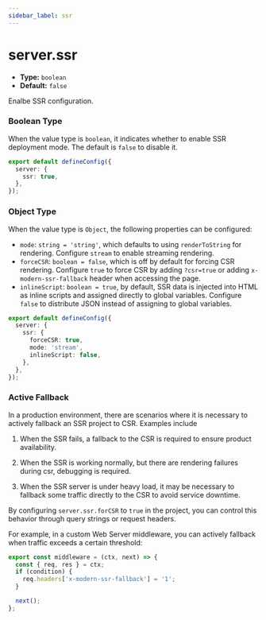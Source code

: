 ```yaml
---
sidebar_label: ssr
---
```


# server.ssr

- **Type:** `boolean`
- **Default:** `false`

Enalbe SSR configuration.

### Boolean Type

When the value type is `boolean`, it indicates whether to enable SSR deployment mode. The default is `false` to disable it.

```ts title="modern.config.ts"
export default defineConfig({
  server: {
    ssr: true,
  },
});
```

### Object Type

When the value type is `Object`, the following properties can be configured:

- `mode`: `string = 'string'`, which defaults to using `renderToString` for rendering. Configure `stream` to enable streaming rendering.
- `forceCSR`: `boolean = false`, which is off by default for forcing CSR rendering. Configure `true` to force CSR by adding `?csr=true` or adding `x-modern-ssr-fallback` header when accessing the page.
- `inlineScript`: `boolean = true`, by default, SSR data is injected into HTML as inline scripts and assigned directly to global variables. Configure `false` to distribute JSON instead of assigning to global variables.

```ts title="modern.config.ts"
export default defineConfig({
  server: {
    ssr: {
      forceCSR: true,
      mode: 'stream',
      inlineScript: false,
    },
  },
});
```

### Active Fallback

In a production environment, there are scenarios where it is necessary to actively fallback an SSR project to CSR. Examples include

1. When the SSR fails, a fallback to the CSR is required to ensure product availability.

2. When the SSR is working normally, but there are rendering failures during csr, debugging is required.

3. When the SSR server is under heavy load, it may be necessary to fallback some traffic directly to the CSR to avoid service downtime.

By configuring `server.ssr.forCSR` to `true` in the project, you can control this behavior through query strings or request headers.

For example, in a custom Web Server middleware, you can actively fallback when traffic exceeds a certain threshold:

```ts title="server/index.ts"
export const middleware = (ctx, next) => {
  const { req, res } = ctx;
  if (condition) {
    req.headers['x-modern-ssr-fallback'] = '1';
  }

  next();
};
```
